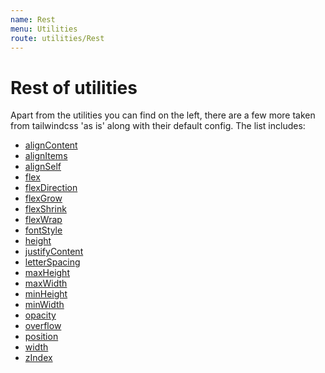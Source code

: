 ```yaml
---
name: Rest
menu: Utilities
route: utilities/Rest
---
```


# Rest of utilities

Apart from the utilities you can find on the left, there are a few more taken from tailwindcss 'as is' along with their default config.
The list includes:

- [alignContent](https://tailwindcss.com/docs/align-content)
- [alignItems](https://tailwindcss.com/docs/align-items)
- [alignSelf](https://tailwindcss.com/docs/align-self)
- [flex](https://tailwindcss.com/docs/flex)
- [flexDirection](https://tailwindcss.com/docs/flex-direction)
- [flexGrow](https://tailwindcss.com/docs/flex-grow)
- [flexShrink](https://tailwindcss.com/docs/flex-shrink)
- [flexWrap](https://tailwindcss.com/docs/flex-wrap)
- [fontStyle](https://tailwindcss.com/docs/font-style)
- [height](https://tailwindcss.com/docs/height)
- [justifyContent](https://tailwindcss.com/docs/justify-content)
- [letterSpacing](https://tailwindcss.com/docs/letter-spacing)
- [maxHeight](https://tailwindcss.com/docs/max-height)
- [maxWidth](https://tailwindcss.com/docs/max-width)
- [minHeight](https://tailwindcss.com/docs/min-height)
- [minWidth](https://tailwindcss.com/docs/min-width)
- [opacity](https://tailwindcss.com/docs/opacity)
- [overflow](https://tailwindcss.com/docs/overflow)
- [position](https://tailwindcss.com/docs/position)
- [width](https://tailwindcss.com/docs/width)
- [zIndex](https://tailwindcss.com/docs/z-index)
